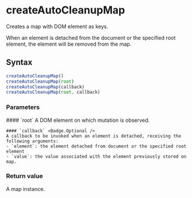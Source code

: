 <Module name="zeta-dom/observe" />

# createAutoCleanupMap

Creates a map with DOM element as keys.

When an element is detached from the document or the specified root element, the element will be removed from the map.

## Syntax

```javascript
createAutoCleanupMap()
createAutoCleanupMap(root)
createAutoCleanupMap(callback)
createAutoCleanupMap(root, callback)
```

<ImportHint
    name="createAutoCleanupMap"
    module="zeta-dom/observe"
    global="zeta.dom.createAutoCleanupMap"
/>

### Parameters

<dl>
    #### `root` <Badge.Optional />
    A DOM element on which mutation is observed.

    #### `callback` <Badge.Optional />
    A callback to be invoked when an element is detached, receiving the following arguments:
    - `element`: the element detached from document or the specified root element
    - `value`: the value associated with the element previously stored on map.
</dl>

### Return value

A map instance.
